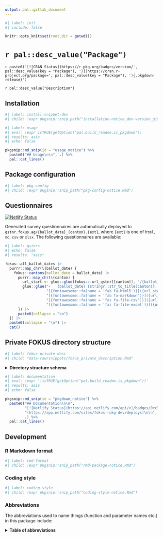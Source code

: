 ```yaml
---
output: pal::gitlab_document
---
```


```r
#| label: init
#| include: false

knitr::opts_knit$set(root.dir = getwd())
```

# `r pal::desc_value("Package")`

`r paste0('[![CRAN Status](https://r-pkg.org/badges/version/', pal::desc_value(key = "Package"), ')](https://cran.r-project.org/package=', pal::desc_value(key = "Package"), '){.pkgdown-release}')`

`r pal::desc_value("Description")`

## Installation

```r
#| label: install-snippet-dev
#| child: !expr pkgsnip::snip_path("installation-notice_dev-version_gitlab.Rmd")
```

```r
#| label: usage
#| eval: !expr isTRUE(getOption("pal.build_readme.is_pkgdown"))
#| results: asis
#| echo: false

pkgsnip::md_snip(id = "usage_notice") %>%
  paste0("## Usage\n\n", .) %>%
  pal::cat_lines()
```

## Package configuration

```r
#| label: pkg-config
#| child: !expr pkgsnip::snip_path("pkg-config-notice.Rmd")
```

## Questionnaires

[![Netlify
Status](https://api.netlify.com/api/v1/badges/16855d14-c491-42cd-bc9d-a346e16b6672/deploy-status)](https://app.netlify.com/sites/qstnr-fokus-ag/deploys)

Generated survey questionnaires are automatically deployed to `qstnr.fokus.ag/{ballot_date}_{canton}.{ext}`, where `{ext}` is one of `html`, `md`, `csv` or
`xlsx`. The following questionnaires are available:

```r
#| label: qstnrs
#| echo: false
#| results: "asis"

fokus::all_ballot_dates |>
  purrr::map_chr(\(ballot_date) {
    fokus::cantons(ballot_date = ballot_date) |>
      purrr::map_chr(\(canton) {
        url_start <- glue::glue(fokus:::url_qstnr[[canton]], "/{ballot_date}_{canton}")
        glue::glue("-   {ballot_date} {stringr::str_to_title(canton)}: ",
                   "[{fontawesome::fa(name = 'fab fa-html5')}]({url_start}.html) | ",
                   "[{fontawesome::fa(name = 'fab fa-markdown')}]({url_start}.md) | ",
                   "[{fontawesome::fa(name = 'fas fa-file-csv')}]({url_start}.csv) | ",
                   "[{fontawesome::fa(name = 'fas fa-file-excel')}]({url_start}.xlsx)")
      }) |>
      paste0(collapse = "\n")
  }) |>
  paste0(collapse = "\n") |>
  cat()
```

## Private FOKUS directory structure

```r
#| label: fokus-private-desc
#| child: "data-raw/snippets/fokus_private_description.Rmd"
```

<details>

<summary><strong>Directory structure schema</strong></summary>

```r
#| label: fokus-private-schema
#| echo: false
#| results: "asis"

fokus:::print_private_repo_structure()
```

</details>

```r
#| label: documentation
#| eval: !expr '!isTRUE(getOption("pal.build_readme.is_pkgdown"))'
#| results: asis
#| echo: false

pkgsnip::md_snip(id = "pkgdown_notice") %>%
  paste0("## Documentation\n\n",
         "[![Netlify Status](https://api.netlify.com/api/v1/badges/0cc31095-153a-4d21-bec7-be8dd936ddf1/deploy-status)]",
         "(https://app.netlify.com/sites/fokus-rpkg-dev/deploys)\n\n",
         .) %>%
  pal::cat_lines()
```

## Development

### R Markdown format

```r
#| label: rmd-format
#| child: !expr pkgsnip::snip_path("rmd-package-notice.Rmd")
```

### Coding style

```r
#| label: coding-style
#| child: !expr pkgsnip::snip_path("coding-style-notice.Rmd")
```

### Abbreviations

The abbreviations used to name things (function and parameter names etc.) in this package include:

<details>

<summary><strong>Table of abbreviations</strong></summary>

```r
#| label: abbrs
#| echo: false

fokus:::abbrs() |>
  # flatten list col to comma-separted char col in order to avoid weird whitespacing before (some) commas (apparently `pal::pipe_table()` has flaws)
  dplyr::mutate(full_expressions = purrr::map_chr(full_expressions,
                                                  \(x) cli::ansi_collapse(x = x,
                                                                          sep2 = ", ",
                                                                          last = ", "))) |>
  dplyr::rename("Full expression(s)" = full_expressions,
                "Abbreviation" = abbreviation) |>
  pal::pipe_table()
```

</details>
